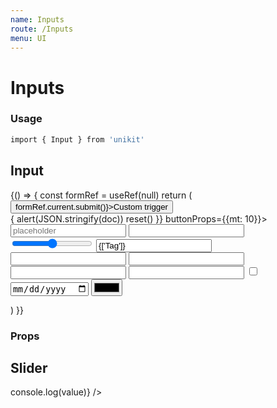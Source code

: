 ```yaml
---
name: Inputs
route: /Inputs
menu: UI
---
```



# Inputs

### Usage

```bash
import { Input } from 'unikit'
```

## Input 
<Playground>
 {() => {
    const formRef = useRef(null)
    return (
      <Fragment>
      <Button onPress={() => formRef.current.submit()}>Custom trigger</Button>
        <Flex p={30} bg="background">
            <Form ref={formRef} onSubmit={(doc, reset) => {
              alert(JSON.stringify(doc))
              reset()
              }} buttonProps={{mt: 10}}>
                <Flex p={30} type="background">
                <Input field="text.bla" type="text" label="Text" clean={false} placeholder="placeholder" required />
                <Input field="text.blub" type="textarea" label="Text" required />
                </Flex>
                <Input field="range" type="range" label="Slider" />
                <Input field="tags" type="tags" label="Tags" value={['Tag']} />
                <Input field="switch" type="switch" label="Switch"  />
                <Input field="select" type="select" label="Select" options={['One', 'Two']}  />
                <Input field="multi" type="multiselect" label="MultiSelect" options={['One', 'Two']}  />
                <Input field="number" type="number" label="Number"  />
                <Input field="checkbox" type="checkbox" label="Checkbox"  />
                <Input field="date" type="date" label="DatePicker"  />
                <Input field="color" type="color" label="Color"  />
            </Form>
    </Flex>
     </Fragment>
    )
  }}
</Playground>

### Props

<Props of={Input} />

## Slider 

<Playground>
    <Flex p={30} type="background">
        <Input.Slider value={30} showValue />
        <Input.Slider value={30} mt={50} sliderHeight={300} showValue vertical />
        <Input.Slider value={30} steps={10} mt={50} onChange={value => console.log(value)} />
    </Flex>
</Playground>
